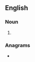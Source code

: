 ==English==

===Noun===
{{head|en|noun plural form|head=[[fisher]] [[cat]]s}}

# {{plural of|fisher cat|lang=en}}

===Anagrams===
* {{anagrams|en|catfishers}}